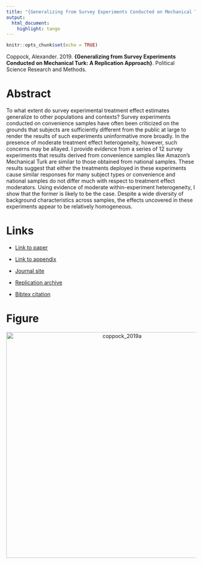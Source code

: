 ```yaml
---
title: "{Generalizing from Survey Experiments Conducted on Mechanical Turk: A Replication Approach}"
output:
  html_document:
    highlight: tango
---
```


```r
knitr::opts_chunk$set(echo = TRUE)
```

Coppock, Alexander. 2019. <b>{Generalizing from Survey Experiments Conducted on Mechanical Turk: A Replication Approach}</b>. Political Science Research and Methods.

# Abstract
To what extent do survey experimental treatment effect estimates generalize to other populations and contexts? Survey experiments conducted on convenience samples have often been criticized on the grounds that subjects are sufficiently different from the public at large to render the results of such experiments uninformative more broadly. In the presence of moderate treatment effect heterogeneity, however, such concerns may be allayed. I provide evidence from a series of 12 survey experiments that results derived from convenience samples like Amazon’s Mechanical Turk are similar to those obtained from national samples. These results suggest that either the treatments deployed in these experiments cause similar responses for many subject types or convenience and national samples do not differ much with respect to treatment effect moderators. Using evidence of moderate within-experiment heterogeneity, I show that the former is likely to be the case. Despite a wide diversity of background characteristics across samples, the effects uncovered in these experiments appear to be relatively homogeneous.

# Links
 - <a href='coppock_2019a.pdf' target='_blank'>Link to paper</a>
 - <a href='coppock_2019a_appendix.pdf'target='_blank'>Link to appendix</a>
 - <a href='https://doi.org/10.1017/psrm.2018.10'target='_blank'>Journal site</a>
 - <a href='https://doi.org/10.7910/DVN/F1CFFM'target='_blank'>Replication archive</a>


 - <a href='coppock_2019a.txt'target='_blank'>Bibtex citation</a>

# Figure
<center><img src="display_figures/coppock_2019a_display.png" alt="coppock_2019a" width="600"></center>